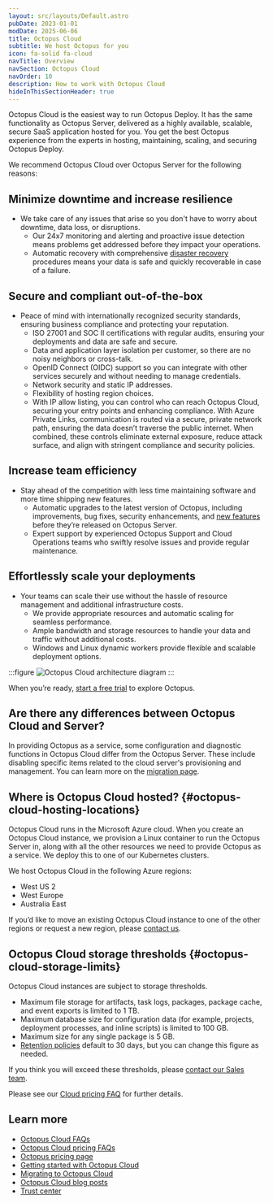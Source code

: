 ```yaml
---
layout: src/layouts/Default.astro
pubDate: 2023-01-01
modDate: 2025-06-06
title: Octopus Cloud
subtitle: We host Octopus for you
icon: fa-solid fa-cloud
navTitle: Overview
navSection: Octopus Cloud
navOrder: 10
description: How to work with Octopus Cloud
hideInThisSectionHeader: true
---
```


Octopus Cloud is the easiest way to run Octopus Deploy. It has the same functionality as Octopus Server, delivered as a highly available, scalable, secure SaaS application hosted for you. You get the best Octopus experience from the experts in hosting, maintaining, scaling, and securing Octopus Deploy.

We recommend Octopus Cloud over Octopus Server for the following reasons:

## Minimize downtime and increase resilience

- We take care of any issues that arise so you don't have to worry about downtime, data loss, or disruptions.
  - Our 24x7 monitoring and alerting and proactive issue detection means problems get addressed before they impact your operations.
  - Automatic recovery with comprehensive [disaster recovery](https://octopus.com/docs/octopus-cloud/disaster-recovery#disaster-recovery-procedure) procedures means your data is safe and quickly recoverable in case of a failure.

## Secure and compliant out-of-the-box

- Peace of mind with internationally recognized security standards, ensuring business compliance and protecting your reputation.
  - ISO 27001 and SOC II certifications with regular audits, ensuring your deployments and data are safe and secure.
  - Data and application layer isolation per customer, so there are no noisy neighbors or cross-talk.
  - OpenID Connect (OIDC) support so you can integrate with other services securely and without needing to manage credentials.
  - Network security and static IP addresses.
  - Flexibility of hosting region choices.
  - With IP allow listing, you can control who can reach Octopus Cloud, securing your entry points and enhancing compliance. With Azure Private Links, communication is routed via a secure, private network path, ensuring the data doesn’t traverse the public internet. When combined, these controls eliminate external exposure, reduce attack surface, and align with stringent compliance and security policies.

## Increase team efficiency

- Stay ahead of the competition with less time maintaining software and more time shipping new features.
  - Automatic upgrades to the latest version of Octopus, including improvements, bug fixes, security enhancements, and [new features](https://octopus.com/whatsnew) before they’re released on Octopus Server.
  - Expert support by experienced Octopus Support and Cloud Operations teams who swiftly resolve issues and provide regular maintenance.

## Effortlessly scale your deployments

- Your teams can scale their use without the hassle of resource management and additional infrastructure costs.
  - We provide appropriate resources and automatic scaling for seamless performance.
  - Ample bandwidth and storage resources to handle your data and traffic without additional costs.
  - Windows and Linux dynamic workers provide flexible and scalable deployment options.

:::figure
![Octopus Cloud architecture diagram](/docs/img/octopus-cloud/images/octopus-cloud-architecture-diagram.png)
:::

When you’re ready, [start a free trial](https://octopus.com/start) to explore Octopus.

## Are there any differences between Octopus Cloud and Server?

In providing Octopus as a service, some configuration and diagnostic functions in Octopus Cloud differ from the Octopus Server. These include disabling specific items related to the cloud server's provisioning and management. You can learn more on the [migration page](/docs/octopus-cloud/migrations#differences-between-octopus-cloud-and-octopus-server).

## Where is Octopus Cloud hosted? \{#octopus-cloud-hosting-locations}

Octopus Cloud runs in the Microsoft Azure cloud. When you create an Octopus Cloud instance, we provision a Linux container to run the Octopus Server in, along with all the other resources we need to provide Octopus as a service. We deploy this to one of our Kubernetes clusters.

We host Octopus Cloud in the following Azure regions:

- West US 2
- West Europe
- Australia East

If you’d like to move an existing Octopus Cloud instance to one of the other regions or request a new region, please [contact us](https://octopus.com/company/contact).

## Octopus Cloud storage thresholds \{#octopus-cloud-storage-limits}

Octopus Cloud instances are subject to storage thresholds.

- Maximum file storage for artifacts, task logs, packages, package cache, and event exports is limited to 1 TB.
- Maximum database size for configuration data (for example, projects, deployment processes, and inline scripts) is limited to 100 GB.
- Maximum size for any single package is 5 GB.
- [Retention policies](/docs/administration/retention-policies) default to 30 days, but you can change this figure as needed.

If you think you will exceed these thresholds, please [contact our Sales team](https://octopus.com/company/contact).

Please see our [Cloud pricing FAQ](https://octopus.com/pricing/faq#are-there-any-storage-limits) for further details.

## Learn more

- [Octopus Cloud FAQs](/docs/octopus-cloud/frequently-asked-questions)
- [Octopus Cloud pricing FAQs](https://octopus.com/pricing/faq#are-there-any-differences-between-cloud-and-server)
- [Octopus pricing page](https://octopus.com/pricing/overview)
- [Getting started with Octopus Cloud](/docs/octopus-cloud/getting-started-with-cloud)
- [Migrating to Octopus Cloud](/docs/octopus-cloud/migrations)
- [Octopus Cloud blog posts](https://octopus.com/blog/tag/octopus-cloud/1)
- [Trust center](https://octopus.com/company/trust)
